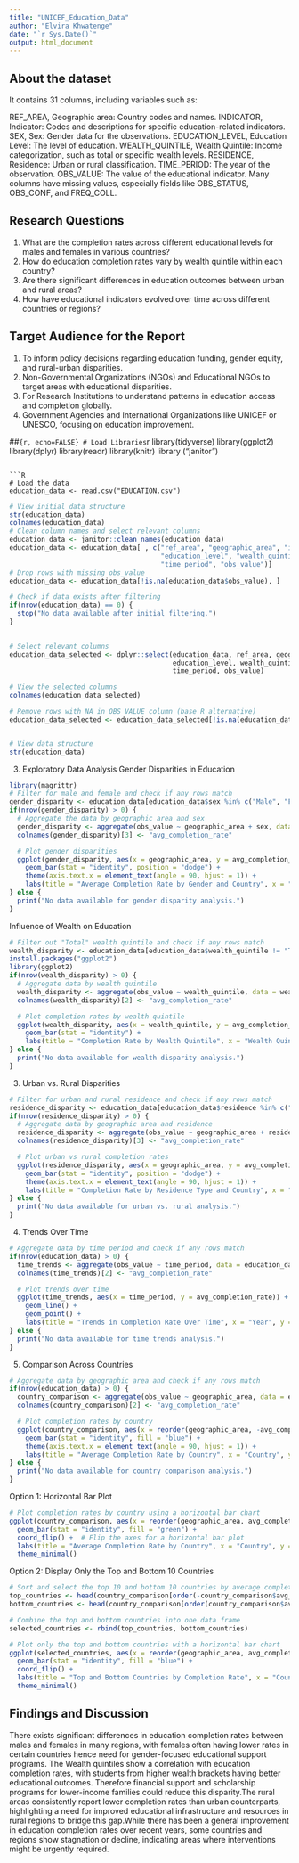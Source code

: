 ---
title: "UNICEF_Education_Data"
author: "Elvira Khwatenge"
date: "`r Sys.Date()`"
output: html_document
---

## About the dataset 

It contains 31 columns, including variables such as:

REF_AREA, Geographic area: Country codes and names.
INDICATOR, Indicator: Codes and descriptions for specific education-related indicators.
SEX, Sex: Gender data for the observations.
EDUCATION_LEVEL, Education Level: The level of education.
WEALTH_QUINTILE, Wealth Quintile: Income categorization, such as total or specific wealth levels.
RESIDENCE, Residence: Urban or rural classification.
TIME_PERIOD: The year of the observation.
OBS_VALUE: The value of the educational indicator.
Many columns have missing values, especially fields like OBS_STATUS, OBS_CONF, and FREQ_COLL.

## Research Questions

1. What are the completion rates across different educational levels for males and females in various countries?
2. How do education completion rates vary by wealth quintile within each country?
3. Are there significant differences in education outcomes between urban and rural areas?
4. How have educational indicators evolved over time across different countries or regions?

## Target Audience for the Report

1. To inform policy decisions regarding education funding, gender equity, and rural-urban disparities.
2. Non-Governmental Organizations (NGOs) and Educational NGOs to  target areas with educational disparities.
3. For Research Institutions to understand patterns in education access and completion globally.
4. Government Agencies and International Organizations like UNICEF or UNESCO, focusing on education improvement.

##```{r, echo=FALSE}
# Load Libraries
```{r setup, include=FALSE}
library(tidyverse)
library(ggplot2)
library(dplyr)
library(readr)
library(knitr)
library ("janitor")
```

```{R, echo=FALSE}

# Load the data
education_data <- read.csv("EDUCATION.csv")
```

```{r}
# View initial data structure
str(education_data)
colnames(education_data)
# Clean column names and select relevant columns
education_data <- janitor::clean_names(education_data)
education_data <- education_data[ , c("ref_area", "geographic_area", "indicator", "sex", 
                                      "education_level", "wealth_quintile", "residence", 
                                      "time_period", "obs_value")]
# Drop rows with missing obs_value
education_data <- education_data[!is.na(education_data$obs_value), ]

# Check if data exists after filtering
if(nrow(education_data) == 0) {
  stop("No data available after initial filtering.")
}
                                
```
```{r}
# Select relevant columns
education_data_selected <- dplyr::select(education_data, ref_area, geographic_area, indicator, sex, 
                                         education_level, wealth_quintile, residence, 
                                         time_period, obs_value)

# View the selected columns
colnames(education_data_selected)
```

```{r}

# Remove rows with NA in OBS_VALUE column (base R alternative)
education_data_selected <- education_data_selected[!is.na(education_data_selected$OBS_VALUE), ]


# View data structure
str(education_data)
```
3. Exploratory Data Analysis
Gender Disparities in Education

```{r}
library(magrittr)
# Filter for male and female and check if any rows match
gender_disparity <- education_data[education_data$sex %in% c("Male", "Female"), ]
if(nrow(gender_disparity) > 0) {
  # Aggregate the data by geographic area and sex
  gender_disparity <- aggregate(obs_value ~ geographic_area + sex, data = gender_disparity, FUN = mean, na.rm = TRUE)
  colnames(gender_disparity)[3] <- "avg_completion_rate"

  # Plot gender disparities
  ggplot(gender_disparity, aes(x = geographic_area, y = avg_completion_rate, fill = sex)) +
    geom_bar(stat = "identity", position = "dodge") +
    theme(axis.text.x = element_text(angle = 90, hjust = 1)) +
    labs(title = "Average Completion Rate by Gender and Country", x = "Country", y = "Completion Rate")
} else {
  print("No data available for gender disparity analysis.")
}
```

Influence of Wealth on Education
```{r}
# Filter out "Total" wealth quintile and check if any rows match
wealth_disparity <- education_data[education_data$wealth_quintile != "Total", ]
install.packages("ggplot2")
library(ggplot2)
if(nrow(wealth_disparity) > 0) {
  # Aggregate data by wealth quintile
  wealth_disparity <- aggregate(obs_value ~ wealth_quintile, data = wealth_disparity, FUN = mean, na.rm = TRUE)
  colnames(wealth_disparity)[2] <- "avg_completion_rate"

  # Plot completion rates by wealth quintile
  ggplot(wealth_disparity, aes(x = wealth_quintile, y = avg_completion_rate, fill = wealth_quintile)) +
    geom_bar(stat = "identity") +
    labs(title = "Completion Rate by Wealth Quintile", x = "Wealth Quintile", y = "Completion Rate")
} else {
  print("No data available for wealth disparity analysis.")
}
```

3. Urban vs. Rural Disparities
```{r}
# Filter for urban and rural residence and check if any rows match
residence_disparity <- education_data[education_data$residence %in% c("Urban", "Rural"), ]
if(nrow(residence_disparity) > 0) {
  # Aggregate data by geographic area and residence
  residence_disparity <- aggregate(obs_value ~ geographic_area + residence, data = residence_disparity, FUN = mean, na.rm = TRUE)
  colnames(residence_disparity)[3] <- "avg_completion_rate"

  # Plot urban vs rural completion rates
  ggplot(residence_disparity, aes(x = geographic_area, y = avg_completion_rate, fill = residence)) +
    geom_bar(stat = "identity", position = "dodge") +
    theme(axis.text.x = element_text(angle = 90, hjust = 1)) +
    labs(title = "Completion Rate by Residence Type and Country", x = "Country", y = "Completion Rate")
} else {
  print("No data available for urban vs. rural analysis.")
}
```

4. Trends Over Time

```{r}
# Aggregate data by time period and check if any rows match
if(nrow(education_data) > 0) {
  time_trends <- aggregate(obs_value ~ time_period, data = education_data, FUN = mean, na.rm = TRUE)
  colnames(time_trends)[2] <- "avg_completion_rate"

  # Plot trends over time
  ggplot(time_trends, aes(x = time_period, y = avg_completion_rate)) +
    geom_line() +
    geom_point() +
    labs(title = "Trends in Completion Rate Over Time", x = "Year", y = "Average Completion Rate")
} else {
  print("No data available for time trends analysis.")
}

```

5. Comparison Across Countries
```{r}
# Aggregate data by geographic area and check if any rows match
if(nrow(education_data) > 0) {
  country_comparison <- aggregate(obs_value ~ geographic_area, data = education_data, FUN = mean, na.rm = TRUE)
  colnames(country_comparison)[2] <- "avg_completion_rate"

  # Plot completion rates by country
  ggplot(country_comparison, aes(x = reorder(geographic_area, -avg_completion_rate), y = avg_completion_rate)) +
    geom_bar(stat = "identity", fill = "blue") +
    theme(axis.text.x = element_text(angle = 90, hjust = 1)) +
    labs(title = "Average Completion Rate by Country", x = "Country", y = "Completion Rate")
} else {
  print("No data available for country comparison analysis.")
}
```


Option 1: Horizontal Bar Plot
```{r}
# Plot completion rates by country using a horizontal bar chart
ggplot(country_comparison, aes(x = reorder(geographic_area, avg_completion_rate), y = avg_completion_rate)) +
  geom_bar(stat = "identity", fill = "green") +
  coord_flip() +  # Flip the axes for a horizontal bar plot
  labs(title = "Average Completion Rate by Country", x = "Country", y = "Completion Rate") +
  theme_minimal()
```
Option 2: Display Only the Top and Bottom 10 Countries
```{r}
# Sort and select the top 10 and bottom 10 countries by average completion rate
top_countries <- head(country_comparison[order(-country_comparison$avg_completion_rate), ], 10)
bottom_countries <- head(country_comparison[order(country_comparison$avg_completion_rate), ], 10)

# Combine the top and bottom countries into one data frame
selected_countries <- rbind(top_countries, bottom_countries)

# Plot only the top and bottom countries with a horizontal bar chart
ggplot(selected_countries, aes(x = reorder(geographic_area, avg_completion_rate), y = avg_completion_rate)) +
  geom_bar(stat = "identity", fill = "blue") +
  coord_flip() +
  labs(title = "Top and Bottom Countries by Completion Rate", x = "Country", y = "Completion Rate") +
  theme_minimal()
```


## Findings and Discussion
There exists significant differences in education completion rates between males and females in many regions, with females often having lower rates in certain countries hence need for gender-focused educational support programs. The Wealth quintiles show a correlation with education completion rates, with students from higher wealth brackets having better educational outcomes. Therefore financial support and scholarship programs for lower-income families could reduce this disparity.The rural areas consistently report lower completion rates than urban counterparts, highlighting a need for improved educational infrastructure and resources in rural regions to bridge this gap.While there has been a general improvement in education completion rates over recent years, some countries and regions show stagnation or decline, indicating areas where interventions might be urgently required.

